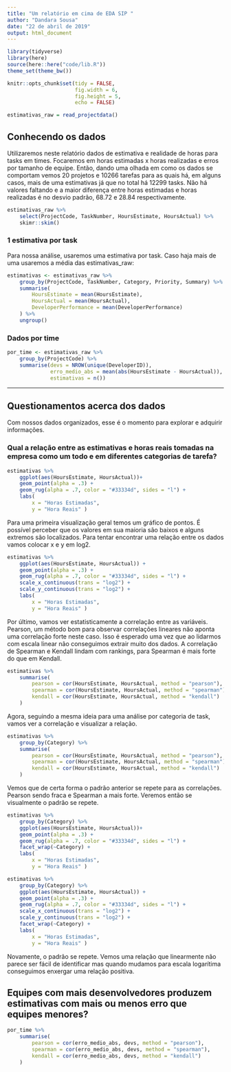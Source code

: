 ```yaml
---
title: "Um relatório em cima de EDA SIP "
author: "Dandara Sousa"
date: "22 de abril de 2019"
output: html_document
---
```



```r
library(tidyverse)
library(here)
source(here::here("code/lib.R"))
theme_set(theme_bw())

knitr::opts_chunk$set(tidy = FALSE,
                      fig.width = 6,
                      fig.height = 5,
                      echo = FALSE)

```

```r
estimativas_raw = read_projectdata()
```

## Conhecendo os dados

Utilizaremos neste relatório dados de estimativa e realidade de horas para tasks em times. Focaremos em horas estimadas x horas realizadas e erros por tamanho de equipe. Então, dando uma olhada em como os dados se comportam vemos 20 projetos e 10266 tarefas para as quais há, em alguns casos, mais de uma estimativas já que no total há 12299 tasks. Não há valores faltando e a maior diferença entre horas estimadas e horas realizadas é no desvio padrão, 68.72 e 28.84 respectivamente.

```r
estimativas_raw %>% 
    select(ProjectCode, TaskNumber, HoursEstimate, HoursActual) %>% 
    skimr::skim()
```

### 1 estimativa por task

Para nossa análise, usaremos uma estimativa por task. Caso haja mais de uma usaremos a média das estimativas_raw:

```r
estimativas <- estimativas_raw %>%
    group_by(ProjectCode, TaskNumber, Category, Priority, Summary) %>%
    summarise(
        HoursEstimate = mean(HoursEstimate),
        HoursActual = mean(HoursActual),
        DeveloperPerformance = mean(DeveloperPerformance)
    ) %>%
    ungroup()
```


### Dados por time

```r
por_time <- estimativas_raw %>% 
    group_by(ProjectCode) %>% 
    summarise(devs = NROW(unique(DeveloperID)), 
              erro_medio_abs = mean(abs(HoursEstimate - HoursActual)), 
              estimativas = n())
```

******

## Questionamentos acerca dos dados

Com nossos dados organizados, esse é o momento para explorar e adquirir informações.

### Qual a relação entre as estimativas e horas reais tomadas na empresa como um todo e em diferentes categorias de tarefa?

```r
estimativas %>%
    ggplot(aes(HoursEstimate, HoursActual))+
    geom_point(alpha = .3) +
    geom_rug(alpha = .7, color = "#33334d", sides = "l") +
    labs(
        x = "Horas Estimadas",
        y = "Hora Reais" )
```

Para uma primeira visualização geral temos um gráfico de pontos. É possível perceber que os valores em sua maioria são baixos e alguns extremos são localizados. Para tentar encontrar uma relação entre os dados vamos colocar x e y em log2.

```r
estimativas %>% 
    ggplot(aes(HoursEstimate, HoursActual)) + 
    geom_point(alpha = .3) +
    geom_rug(alpha = .7, color = "#33334d", sides = "l") +
    scale_x_continuous(trans = "log2") +
    scale_y_continuous(trans = "log2") +
    labs(
        x = "Horas Estimadas",
        y = "Hora Reais" )
```

Por último, vamos ver estatisticamente a correlação entre as variáveis. Pearson, um método bom para observar correlações lineares não aponta uma correlação forte neste caso. Isso é esperado uma vez que ao lidarmos com escala linear não conseguimos extrair muito dos dados. A correlação de Spearman e Kendall lindam com rankings, para Spearman é mais forte do que em Kendall.

```r
estimativas %>%
    summarise(
        pearson = cor(HoursEstimate, HoursActual, method = "pearson"),
        spearman = cor(HoursEstimate, HoursActual, method = "spearman"),
        kendall = cor(HoursEstimate, HoursActual, method = "kendall")
    ) 
```

Agora, seguindo a mesma ideia para uma análise por categoria de task, vamos ver a correlação e visualizar a relação.

```r
estimativas %>%
    group_by(Category) %>%
    summarise(
        pearson = cor(HoursEstimate, HoursActual, method = "pearson"),
        spearman = cor(HoursEstimate, HoursActual, method = "spearman"),
        kendall = cor(HoursEstimate, HoursActual, method = "kendall")
    ) 
```

Vemos que de certa forma o padrão anterior se repete para as correlações. Pearson sendo fraca e Spearman a mais forte. Veremos então se visualmente o padrão se repete.

```r
estimativas %>%
    group_by(Category) %>%
    ggplot(aes(HoursEstimate, HoursActual))+
    geom_point(alpha = .3) +
    geom_rug(alpha = .7, color = "#33334d", sides = "l") +
    facet_wrap(~Category) +
    labs(
        x = "Horas Estimadas",
        y = "Hora Reais" )
```

```r
estimativas %>% 
    group_by(Category) %>%
    ggplot(aes(HoursEstimate, HoursActual)) + 
    geom_point(alpha = .3) +
    geom_rug(alpha = .7, color = "#33334d", sides = "l") +
    scale_x_continuous(trans = "log2") +
    scale_y_continuous(trans = "log2") +
    facet_wrap(~Category) +
    labs(
        x = "Horas Estimadas",
        y = "Hora Reais" )
```

Novamente, o padrão se repete. Vemos uma relação que linearmente não parece ser fácil de identificar mas quando mudamos para escala logarítima conseguimos enxergar uma relação positiva.

## Equipes com mais desenvolvedores produzem estimativas com mais ou menos erro que equipes menores? 

```r
por_time %>%
    summarise(
        pearson = cor(erro_medio_abs, devs, method = "pearson"),
        spearman = cor(erro_medio_abs, devs, method = "spearman"),
        kendall = cor(erro_medio_abs, devs, method = "kendall")
    ) 
```

